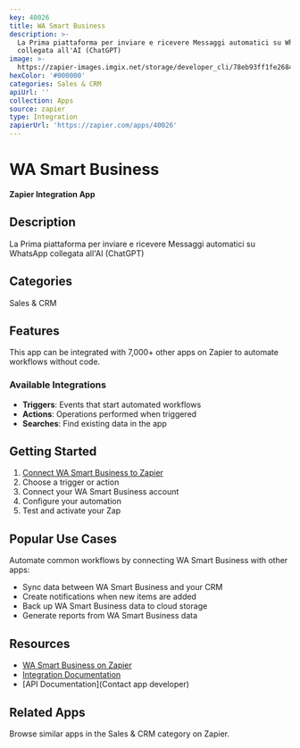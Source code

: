 ```yaml
---
key: 40026
title: WA Smart Business
description: >-
  La Prima piattaforma per inviare e ricevere Messaggi automatici su WhatsApp
  collegata all'AI (ChatGPT)
image: >-
  https://zapier-images.imgix.net/storage/developer_cli/78eb93ff1fe26849f459c01613355179.png?auto=format%2Ccompress&ixlib=python-3.0.0&q=50
hexColor: '#000000'
categories: Sales & CRM
apiUrl: ''
collection: Apps
source: zapier
type: Integration
zapierUrl: 'https://zapier.com/apps/40026'
---
```

# WA Smart Business

**Zapier Integration App**

## Description

La Prima piattaforma per inviare e ricevere Messaggi automatici su WhatsApp collegata all'AI (ChatGPT)

## Categories

Sales & CRM

## Features

This app can be integrated with 7,000+ other apps on Zapier to automate workflows without code.

### Available Integrations

- **Triggers**: Events that start automated workflows
- **Actions**: Operations performed when triggered
- **Searches**: Find existing data in the app

## Getting Started

1. [Connect WA Smart Business to Zapier](https://zapier.com/apps/40026)
2. Choose a trigger or action
3. Connect your WA Smart Business account
4. Configure your automation
5. Test and activate your Zap

## Popular Use Cases

Automate common workflows by connecting WA Smart Business with other apps:

- Sync data between WA Smart Business and your CRM
- Create notifications when new items are added
- Back up WA Smart Business data to cloud storage
- Generate reports from WA Smart Business data

## Resources

- [WA Smart Business on Zapier](https://zapier.com/apps/40026)
- [Integration Documentation](https://zapier.com/apps/40026/integrations)
- [API Documentation](Contact app developer)

## Related Apps

Browse similar apps in the Sales & CRM category on Zapier.
